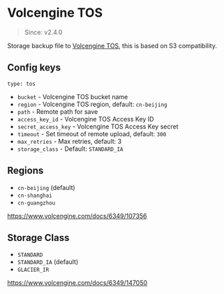 # Volcengine TOS

> Since: v2.4.0

Storage backup file to [Volcengine TOS](https://www.volcengine.com/product/tos), this is based on S3 compatibility.

## Config keys

`type: tos`

- `bucket` - Volcengine TOS bucket name
- `region` - Volcengine TOS region, default: `cn-beijing`
- `path` - Remote path for save
- `access_key_id` - Volcengine TOS Access Key ID
- `secret_access_key` - Volcengine TOS Access Key secret
- `timeout` - Set timeout of remote upload, default: `300`
- `max_retries` - Max retries, default: 3
- `storage_class` - Default: `STANDARD_IA`

## Regions

- `cn-beijing` (default)
- `cn-shanghai`
- `cn-guangzhou`

https://www.volcengine.com/docs/6349/107356

## Storage Class

- `STANDARD`
- `STANDARD_IA` (default)
- `GLACIER_IR`

https://www.volcengine.com/docs/6349/147050